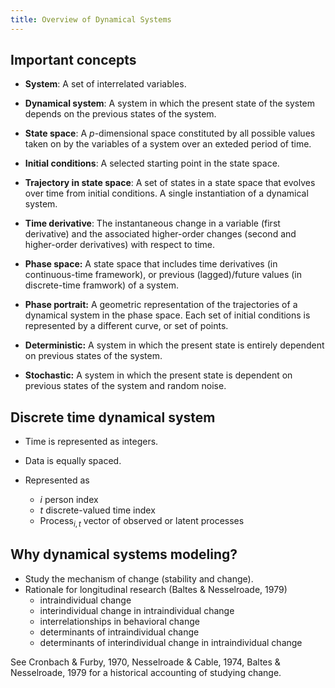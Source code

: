 ```yaml
---
title: Overview of Dynamical Systems
---
```


## Important concepts

- **System**: A set of interrelated variables.
- **Dynamical system**: A system in which the present state of the system depends on the previous states of the system.
- **State space**: A $p$-dimensional space constituted by all possible values taken on by the variables of a system over an exteded period of time.
- **Initial conditions**: A selected starting point in the state space.

- **Trajectory in state space**: A set of states in a state space that evolves over time from initial conditions. A single instantiation of a dynamical system.
- **Time derivative**: The instantaneous change in a variable (first derivative) and the associated higher-order changes (second and higher-order derivatives) with respect to time.
- **Phase space:** A state space that includes time derivatives (in continuous-time framework), or previous (lagged)/future values (in discrete-time framwork) of a system.
- **Phase portrait:** A geometric representation of the trajectories of a dynamical system in the phase space. Each set of initial conditions is represented by a different curve, or set of points.

- **Deterministic:** A system in which the present state is entirely dependent on previous states of the system.
- **Stochastic:** A system in which the present state is dependent on previous states of the system and random noise.

## Discrete time dynamical system

- Time is represented as integers.
- Data is equally spaced.
- Represented as

    \begin{equation}
        \mathrm{Process}_{i, t} = \mathrm{Process}_{i, t - 1} + \mathrm{Change\ functions} \left( \cdot \right) + \mathrm{Random\ noise}_{i, t}
    \end{equation}

    - $i$ person index
    - $t$ discrete-valued time index
    - $\mathrm{Process}_{i, t}$ vector of observed or latent processes

## Why dynamical systems modeling?

- Study the mechanism of change (stability and change).
- Rationale for longitudinal research (Baltes & Nesselroade, 1979) 
    - intraindividual change
    - interindividual change in intraindividual change
    - interrelationships in behavioral change
    - determinants of intraindividual change
    - determinants of interindividual change in intraindividual change

See Cronbach & Furby, 1970, Nesselroade & Cable, 1974, Baltes & Nesselroade, 1979 for a historical accounting of studying change.
